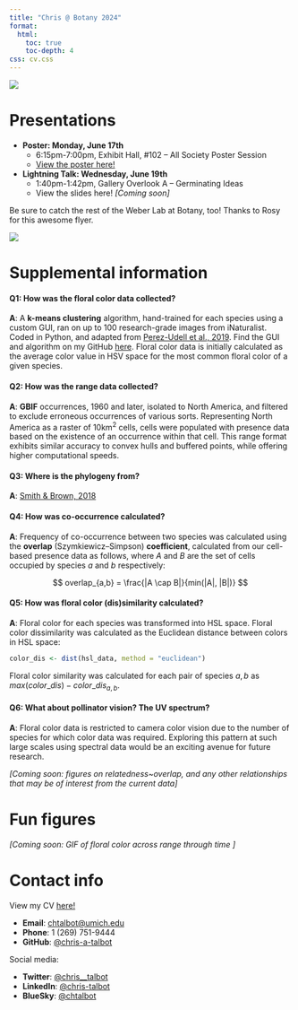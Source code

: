 ```yaml
---
title: "Chris @ Botany 2024"
format:
  html:
    toc: true
    toc-depth: 4
css: cv.css
---
```


![](images/botany2024.png){fig-align="center"}

# Presentations

-   **Poster: Monday, June 17th**
    -   6:15pm-7:00pm, Exhibit Hall, #102 – All Society Poster Session
    -   [View the poster here!](botany2024poster.html)
-   **Lightning Talk: Wednesday, June 19th**
    -   1:40pm-1:42pm, Gallery Overlook A – Germinating Ideas
    -   View the slides here! *\[Coming soon\]*

Be sure to catch the rest of the Weber Lab at Botany, too! Thanks to Rosy for this awesome flyer.

![](images/weberlabatbotany.png){fig-align="center"}

# Supplemental information

#### **Q1**: How was the **floral color** data collected?

**A**: A **k-means clustering** algorithm, hand-trained for each species using a custom GUI, ran on up to 100 research-grade images from iNaturalist. Coded in Python, and adapted from [Perez-Udell et al., 2019](https://doi.org/10.1002/aps3.11505). Find the GUI and algorithm on my GitHub [here](https://github.com/chris-a-talbot/pyflocolor). Floral color data is initially calculated as the average color value in HSV space for the most common floral color of a given species.

#### **Q2**: How was the **range** data collected?

**A**: **GBIF** occurrences, 1960 and later, isolated to North America, and filtered to exclude erroneous occurrences of various sorts. Representing North America as a raster of 10km^2^ cells, cells were populated with presence data based on the existence of an occurrence within that cell. This range format exhibits similar accuracy to convex hulls and buffered points, while offering higher computational speeds.

#### **Q3**: Where is the **phylogeny** from?

**A**: [Smith & Brown, 2018](https://doi.org/10.1002/ajb2.1019)

#### **Q4**: How was **co-occurrence** calculated?

**A**: Frequency of co-occurrence between two species was calculated using the **overlap** (Szymkiewicz–Simpson) **coefficient**, calculated from our cell-based presence data as follows, where $A$ and $B$ are the set of cells occupied by species $a$ and $b$ respectively:

$$
overlap_{a,b} = \frac{|A \cap B|}{min(|A|, |B|)}
$$

#### **Q5**: How was floral **color (dis)similarity** calculated?

**A**: Floral color for each species was transformed into HSL space. Floral color dissimilarity was calculated as the Euclidean distance between colors in HSL space:

``` R
color_dis <- dist(hsl_data, method = "euclidean")
```

Floral color similarity was calculated for each pair of species $a,b$ as $max(color\_dis) - color\_dis_{a,b}$.

#### **Q6**: What about **pollinator vision**? The UV spectrum?

**A**: Floral color data is restricted to camera color vision due to the number of species for which color data was required. Exploring this pattern at such large scales using spectral data would be an exciting avenue for future research.

*\[Coming soon: figures on relatedness\~overlap, and any other relationships that may be of interest from the current data\]*

# Fun figures

*\[Coming soon: GIF of floral color across range through time \]*

# Contact info

View my CV [here!](CV.html)

-   **Email**: [chtalbot\@umich.edu](chtalbot@umich.edu)
-   **Phone**: 1 (269) 751-9444
-   **GitHub**: [\@chris-a-talbot](https://github.com/chris-a-talbot)

Social media:

-   **Twitter**: [\@chris\_\_talbot](https://twitter.com/chris__talbot)
-   **LinkedIn**: [\@chris-talbot](https://www.linkedin.com/in/chris-talbot/)
-   **BlueSky**: [\@chtalbot](https://bsky.app/profile/chtalbot.bsky.social)
